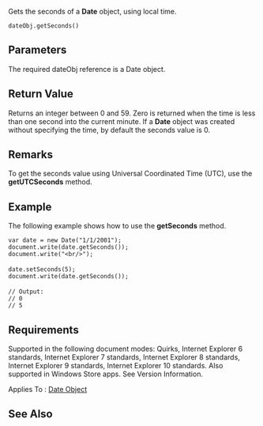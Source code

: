 Gets the seconds of a '''Date''' object, using local time.

 dateObj.getSeconds()

==Parameters==
The required dateObj reference is a Date object.


==Return Value==
Returns an integer between 0 and 59. Zero is returned when the time is less than one second into the current minute. If a '''Date''' object was created without specifying the time, by default the seconds value is 0.


==Remarks==
To get the seconds value using Universal Coordinated Time (UTC), use the '''getUTCSeconds''' method.


==Example==
The following example shows how to use the '''getSeconds''' method.

 var date = new Date("1/1/2001");
 document.write(date.getSeconds());
 document.write("&lt;br/&gt;");
 
 date.setSeconds(5);
 document.write(date.getSeconds());
 
 // Output:
 // 0
 // 5

==Requirements==
Supported in the following document modes: Quirks, Internet Explorer 6 standards, Internet Explorer 7 standards, Internet Explorer 8 standards, Internet Explorer 9 standards, Internet Explorer 10 standards. Also supported in Windows Store apps. See Version Information.

Applies To : [[javascript/Date|Date Object]]


==See Also==

              

              

              
